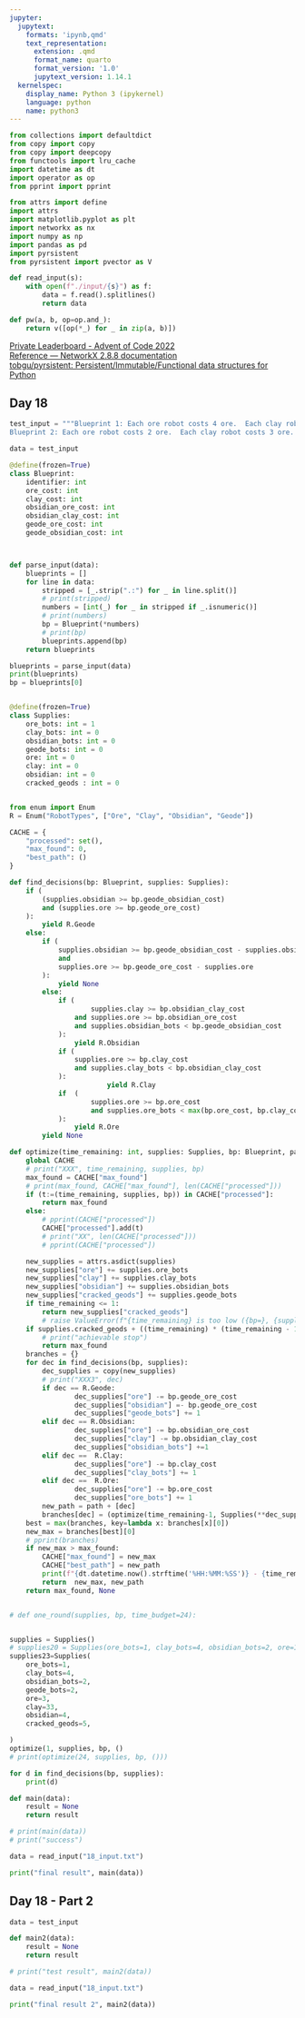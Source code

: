 ```yaml
---
jupyter:
  jupytext:
    formats: 'ipynb,qmd'
    text_representation:
      extension: .qmd
      format_name: quarto
      format_version: '1.0'
      jupytext_version: 1.14.1
  kernelspec:
    display_name: Python 3 (ipykernel)
    language: python
    name: python3
---
```


```python
from collections import defaultdict
from copy import copy
from copy import deepcopy
from functools import lru_cache
import datetime as dt
import operator as op
from pprint import pprint

from attrs import define
import attrs
import matplotlib.pyplot as plt
import networkx as nx
import numpy as np
import pandas as pd
import pyrsistent
from pyrsistent import pvector as V

def read_input(s):
    with open(f"./input/{s}") as f:
        data = f.read().splitlines()
        return data

def pw(a, b, op=op.and_):
    return v([op(*_) for _ in zip(a, b)])
```
[Private Leaderboard - Advent of Code 2022](https://adventofcode.com/2022/leaderboard/private/view/190395)  
[Reference — NetworkX 2.8.8 documentation](https://networkx.org/documentation/stable/reference/index.html)  
[tobgu/pyrsistent: Persistent/Immutable/Functional data structures for Python](https://github.com/tobgu/pyrsistent#precord)  




## Day 18

```python
test_input = """Blueprint 1: Each ore robot costs 4 ore.  Each clay robot costs 2 ore.  Each obsidian robot costs 3 ore and 14 clay.  Each geode robot costs 2 ore and 7 obsidian.
Blueprint 2: Each ore robot costs 2 ore.  Each clay robot costs 3 ore.  Each obsidian robot costs 3 ore and 8 clay.  Each geode robot costs 3 ore and 12 obsidian.  """.splitlines()

data = test_input

@define(frozen=True)
class Blueprint:
    identifier: int
    ore_cost: int
    clay_cost: int
    obsidian_ore_cost: int
    obsidian_clay_cost: int
    geode_ore_cost: int
    geode_obsidian_cost: int



def parse_input(data):
    blueprints = []
    for line in data:
        stripped = [_.strip(".:") for _ in line.split()]
        # print(stripped)
        numbers = [int(_) for _ in stripped if _.isnumeric()]
        # print(numbers)
        bp = Blueprint(*numbers)
        # print(bp)
        blueprints.append(bp)
    return blueprints

blueprints = parse_input(data)
print(blueprints)
bp = blueprints[0]


@define(frozen=True)
class Supplies:
    ore_bots: int = 1
    clay_bots: int = 0
    obsidian_bots: int = 0
    geode_bots: int = 0
    ore: int = 0
    clay: int = 0
    obsidian: int = 0
    cracked_geods : int = 0


from enum import Enum
R = Enum("RobotTypes", ["Ore", "Clay", "Obsidian", "Geode"])

CACHE = {
    "processed": set(),
    "max_found": 0,
    "best_path": ()
}

def find_decisions(bp: Blueprint, supplies: Supplies):
    if (
        (supplies.obsidian >= bp.geode_obsidian_cost) 
        and (supplies.ore >= bp.geode_ore_cost)
    ):
        yield R.Geode
    else:
        if (
            supplies.obsidian >= bp.geode_obsidian_cost - supplies.obsidian
            and
            supplies.ore >= bp.geode_ore_cost - supplies.ore
        ):
            yield None
        else:
            if (
                    supplies.clay >= bp.obsidian_clay_cost
                and supplies.ore >= bp.obsidian_ore_cost
                and supplies.obsidian_bots < bp.geode_obsidian_cost
            ):
                yield R.Obsidian
            if (
                supplies.ore >= bp.clay_cost
                and supplies.clay_bots < bp.obsidian_clay_cost
            ):
                        yield R.Clay
            if  (
                    supplies.ore >= bp.ore_cost
                    and supplies.ore_bots < max(bp.ore_cost, bp.clay_cost, bp.obsidian_ore_cost, bp.geode_ore_cost)
            ):                
                yield R.Ore
        yield None

def optimize(time_remaining: int, supplies: Supplies, bp: Blueprint, path=()):
    global CACHE
    # print("XXX", time_remaining, supplies, bp)
    max_found = CACHE["max_found"]
    # print(max_found, CACHE["max_found"], len(CACHE["processed"]))
    if (t:=(time_remaining, supplies, bp)) in CACHE["processed"]:
        return max_found
    else:
        # pprint(CACHE["processed"])
        CACHE["processed"].add(t)
        # print("XX", len(CACHE["processed"]))
        # pprint(CACHE["processed"])

    new_supplies = attrs.asdict(supplies)
    new_supplies["ore"] += supplies.ore_bots
    new_supplies["clay"] += supplies.clay_bots
    new_supplies["obsidian"] += supplies.obsidian_bots
    new_supplies["cracked_geods"] += supplies.geode_bots
    if time_remaining <= 1:
        return new_supplies["cracked_geods"]
        # raise ValueError(f"{time_remaining} is too low ({bp=}, {supplies=})")
    if supplies.cracked_geods + ((time_remaining) * (time_remaining - 1) // 2) <= max_found:
        # print("achievable stop")
        return max_found
    branches = {}
    for dec in find_decisions(bp, supplies):
        dec_supplies = copy(new_supplies)
        # print("XXX3", dec)
        if dec == R.Geode:
                dec_supplies["ore"] -= bp.geode_ore_cost
                dec_supplies["obsidian"] =- bp.geode_ore_cost
                dec_supplies["geode_bots"] += 1
        elif dec == R.Obsidian:
                dec_supplies["ore"] -= bp.obsidian_ore_cost
                dec_supplies["clay"] -= bp.obsidian_clay_cost
                dec_supplies["obsidian_bots"] +=1
        elif dec ==  R.Clay:
                dec_supplies["ore"] -= bp.clay_cost
                dec_supplies["clay_bots"] += 1
        elif dec ==  R.Ore:
                dec_supplies["ore"] -= bp.ore_cost
                dec_supplies["ore_bots"] += 1 
        new_path = path + [dec]
        branches[dec] = (optimize(time_remaining-1, Supplies(**dec_supplies), bp), new_path) 
    best = max(branches, key=lambda x: branches[x][0])
    new_max = branches[best][0]
    # pprint(branches)
    if new_max > max_found:
        CACHE["max_found"] = new_max
        CACHE["best_path"] = new_path
        print(f"{dt.datetime.now().strftime('%HH:%MM:%SS')} - {time_remaining=} {new_max=} {max_found=} len={len(CACHE['processed'])} {CACHE['max_found']=} {path=} {supplies=}")
        return  new_max, new_path
    return max_found, None


# def one_round(supplies, bp, time_budget=24):


supplies = Supplies()
# supplies20 = Supplies(ore_bots=1, clay_bots=4, obsidian_bots=2, ore=1, clay=21, obsidian=5)
supplies23=Supplies(
    ore_bots=1,
    clay_bots=4,
    obsidian_bots=2,
    geode_bots=2,
    ore=3,
    clay=33,
    obsidian=4,
    cracked_geods=5,

)
optimize(1, supplies, bp, ()
# print(optimize(24, supplies, bp, ()))

for d in find_decisions(bp, supplies):
    print(d)

def main(data):
    result = None
    return result

# print(main(data))
# print("success")
```

```python
data = read_input("18_input.txt")

print("final result", main(data))
```

## Day 18 - Part 2

```python

data = test_input

def main2(data):
    result = None
    return result

# print("test result", main2(data))

```
```python
data = read_input("18_input.txt")

print("final result 2", main2(data))
```
